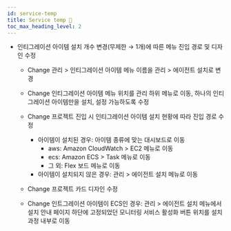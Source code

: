 ```yaml
---
id: service-temp
title: Service temp 🚀
toc_max_heading_level: 2
---
```



* <UI>인티그레이션 아이템</UI> 설치 개수 변경(무제한 → 1개)에 따른 메뉴 진입 경로 및 디자인 수정

  - <Status>Change</Status> <UI>관리</UI> > <UI>인티그레이션 아이템</UI> 메뉴 이름을 <UI>관리</UI> > <UI>에이전트 설치</UI>로 변경 
  - <Status>Change</Status> <UI>인티그레이션 아이템</UI> 메뉴 위치를 <UI>관리</UI> 하위 메뉴로 이동, 하나의 인티그레이션 아이템만을 설치, 설정 가능하도록 수정
  - <Status>Change</Status> 프로젝트 진입 시 인티그레이션 아이템 설치 현황에 따라 진입 경로 수정

    * 아이템이 설치된 경우: 아이템 종류에 맞는 대시보드로 이동
      * aws: <UI>Amazon CloudWatch</UI> > <UI>EC2</UI> 메뉴로 이동
      * ecs: <UI>Amazon ECS</UI> > <UI>Task</UI> 메뉴로 이동
      * 그 외: <UI>Flex 보드</UI> 메뉴로 이동
    * 아이템이 설치되지 않은 경우: <UI>관리</UI> > <UI>에이전트 설치</UI> 메뉴로 이동
  - <Status>Change</Status> 프로젝트 카드 디자인 수정
  - <Status>Change</Status> 인트그레이션 아이템이 ECS인 경우: <UI>관리</UI> > <UI>에이전트 설치</UI> 메뉴에서 <UI>설치 안내</UI> 페이지 하단에 고정되었던 <UI>모니터링 서비스 활성화</UI> 버튼 위치를 설치 과정 내부로 이동





